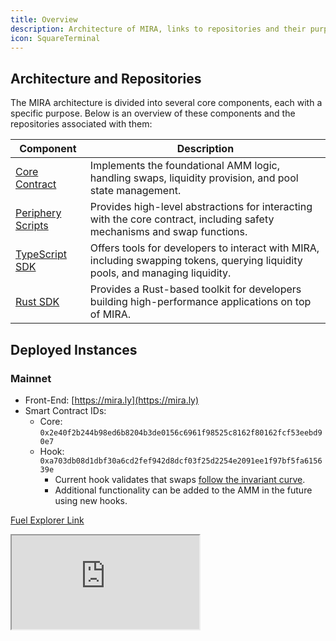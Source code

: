 ```yaml
---
title: Overview
description: Architecture of MIRA, links to repositories and their purposes, and access to deployed instances of the system.
icon: SquareTerminal
---
```


## Architecture and Repositories

The MIRA architecture is divided into several core components, each with a specific purpose. Below is an overview of these components and the repositories associated with them:

| Component                                                             | Description                                                                                                                     |
| --------------------------------------------------------------------- | ------------------------------------------------------------------------------------------------------------------------------- |
| [Core Contract](https://github.com/mira-amm/mira-v1-core)             | Implements the foundational AMM logic, handling swaps, liquidity provision, and pool state management.                          |
| [Periphery Scripts](https://github.com/mira-amm/mira-v1-periphery)    | Provides high-level abstractions for interacting with the core contract, including safety mechanisms and swap functions.        |
| [TypeScript SDK](https://github.com/mira-amm/mira-dex-typescript-sdk) | Offers tools for developers to interact with MIRA, including swapping tokens, querying liquidity pools, and managing liquidity. |
| [Rust SDK](https://github.com/mira-amm/mira-v1-rs)                    | Provides a Rust-based toolkit for developers building high-performance applications on top of MIRA.                             |

## Deployed Instances

### Mainnet

- Front-End: [https://mira.ly](https://mira.ly)
- Smart Contract IDs:
  - Core: `0x2e40f2b244b98ed6b8204b3de0156c6961f98525c8162f80162fcf53eebd90e7`
  - Hook: `0xa703db08d1dbf30a6cd2fef942d8dcf03f25d2254e2091ee1f97bf5fa615639e`
    - Current hook validates that swaps [follow the invariant curve](https://mirror.xyz/miraly.eth/XCXsrpbUxdqe708pXPZkNrhegTu0vMcesc95CjIYyuo).
    - Additional functionality can be added to the AMM in the future using new hooks.

[Fuel Explorer Link](https://app.fuel.network/contract/0x2e40f2b244b98ed6b8204b3de0156c6961f98525c8162f80162fcf53eebd90e7/minted-assets)

<iframe
  title="Fuel Explorer Link"
  className="mt-4 w-full h-[400px] rounded-lg"
  src="https://app.fuel.network/contract/0x2e40f2b244b98ed6b8204b3de0156c6961f98525c8162f80162fcf53eebd90e7/minted-assets"
  allowFullScreen
/>

### Testnet

- Front-end: None currently available.

Smart Contracts:

Contract ID: `0xd5a716d967a9137222219657d7877bd8c79c64e1edb5de9f2901c98ebe74da80`

[Fuel Testnet Explorer Link](https://app-testnet.fuel.network/contract/0xd5a716d967a9137222219657d7877bd8c79c64e1edb5de9f2901c98ebe74da80/minted-assets)

<iframe
  title="Fuel Explorer Link"
  className="mt-4 w-full h-[400px] rounded-lg"
  src="https://app-testnet.fuel.network/contract/0xd5a716d967a9137222219657d7877bd8c79c64e1edb5de9f2901c98ebe74da80/minted-assets"
  allowFullScreen
/>
